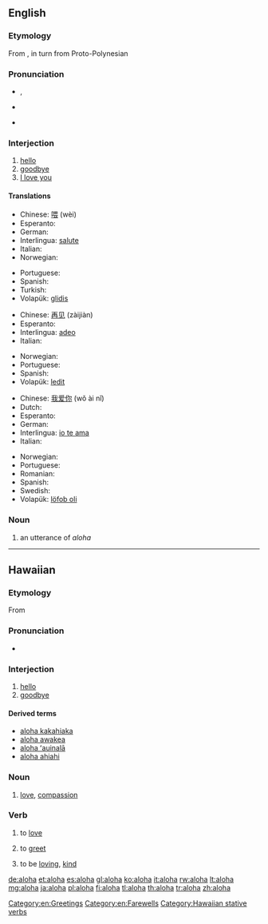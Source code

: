 {{also|Aloha}}
==English==

===Etymology===
From {{etyl|haw|en}} {{term|aloha||love|lang=haw}}, in turn from Proto-Polynesian {{recons|qarofa|lang=poz-pol-pro}} <!--when using it as a greeting it can mean "hello" or "good-bye", also "I love you". The reply is ''"Aloha (iā) 'oe"''.-->

===Pronunciation===
* {{a|UK}} {{IPA|/æˈləʊˌhɑː/}}, {{X-SAMPA|/{"l@U%hA:/}}
* {{a|US}} {{enPR|Ălōhă}}
* {{rhymes|əʊhɑː}}

===Interjection===
{{wikipedia}}
{{en-interj}}

# [[hello]]
# [[goodbye]]
# [[I love you]]

====Translations====
{{trans-top|hello}}
* Chinese: [[喂]] (wèi)
* Esperanto: {{t+|eo|saluton}}
* German: {{t+|de|hallo}}
* Interlingua: [[salute]]
* Italian: {{t+|it|ciao}}
* Norwegian: {{t+|no|hei}}
{{trans-mid}}
* Portuguese: {{t+|pt|olá}}
* Spanish: {{t+|es|hola}}
* Turkish: {{t+|tr|merhaba}}
* Volapük: [[glidis]]
{{trans-bottom}}

{{trans-top|goodbye}}
* Chinese: [[再见]] (zàijiàn)
* Esperanto: {{t-|eo|adiaŭ}}
* Interlingua: [[adeo]]
* Italian: {{t+|it|ciao}}
{{trans-mid}}
* Norwegian: {{t-|no|avskjed}}
* Portuguese: {{t+|pt|adeus}}
* Spanish: {{t+|es|adiós}}
* Volapük: [[ledit]]
{{trans-bottom}}

{{trans-top|I love you}}
* Chinese: [[我爱你]] (wǒ ài nǐ)
* Dutch: {{t+|nl|ik hou van je}}
* Esperanto: {{t+|eo|mi amas vin}}
* German: {{t-|de|Ich liebe dich}}
* Interlingua: [[io te ama]]
* Italian: {{t-|it|ti amo}}
{{trans-mid}}
* Norwegian: {{t-|no|jeg elsker deg}}
* Portuguese: {{t-|pt|eu te amo}}
* Romanian: {{t-|ro|te iubesc}}
* Spanish: {{t-|es|te amo}}
* Swedish: {{t+|sv|jag älskar dig}}
* Volapük: [[löfob oli]]
{{trans-bottom}}

===Noun===
{{en-noun}}

# an utterance of ''aloha''

[[Category:en:Greetings]]
[[Category:en:Farewells]]

----

==Hawaiian==

===Etymology===
From {{etyl|poz-pol-pro|haw}} {{recons|qarofa|lang=poz-pol-pro}}

===Pronunciation===
* {{IPA|/aˈlo.ha/|lang=haw}}

===Interjection===
{{haw-intj}}

# [[hello]]
# [[goodbye]]

====Derived terms====
* [[aloha kakahiaka]]
* [[aloha awakea]]
* [[aloha ʻauinalā]]
* [[aloha ahiahi]]

===Noun===
{{haw-noun}}

# [[love]], [[compassion]]

===Verb===
{{haw-verb|t}}

# {{context|transitive|lang=haw}} to [[love]]
# {{context|transitive|lang=haw}} to [[greet]]
# {{context|stative|lang=haw}} to be [[loving]], [[kind]]

[[Category:Hawaiian stative verbs]]

[[de:aloha]]
[[et:aloha]]
[[es:aloha]]
[[gl:aloha]]
[[ko:aloha]]
[[it:aloha]]
[[rw:aloha]]
[[lt:aloha]]
[[mg:aloha]]
[[ja:aloha]]
[[pl:aloha]]
[[fi:aloha]]
[[tl:aloha]]
[[th:aloha]]
[[tr:aloha]]
[[zh:aloha]]